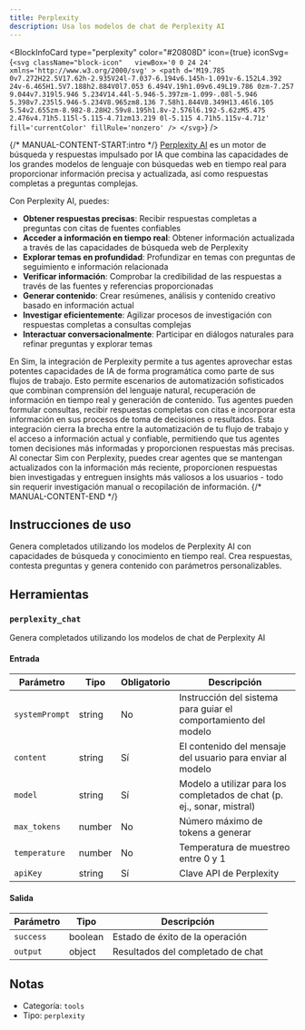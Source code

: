 ```yaml
---
title: Perplexity
description: Usa los modelos de chat de Perplexity AI
---
```



<BlockInfoCard 
  type="perplexity"
  color="#20808D"
  icon={true}
  iconSvg={`<svg className="block-icon"   viewBox='0 0 24 24' xmlns='http://www.w3.org/2000/svg' >
      <path
        d='M19.785 0v7.272H22.5V17.62h-2.935V24l-7.037-6.194v6.145h-1.091v-6.152L4.392 24v-6.465H1.5V7.188h2.884V0l7.053 6.494V.19h1.09v6.49L19.786 0zm-7.257 9.044v7.319l5.946 5.234V14.44l-5.946-5.397zm-1.099-.08l-5.946 5.398v7.235l5.946-5.234V8.965zm8.136 7.58h1.844V8.349H13.46l6.105 5.54v2.655zm-8.982-8.28H2.59v8.195h1.8v-2.576l6.192-5.62zM5.475 2.476v4.71h5.115l-5.115-4.71zm13.219 0l-5.115 4.71h5.115v-4.71z'
        fill='currentColor'
        fillRule='nonzero'
      />
    </svg>`}
/>

{/* MANUAL-CONTENT-START:intro */}
[Perplexity AI](https://www.perplexity.ai) es un motor de búsqueda y respuestas impulsado por IA que combina las capacidades de los grandes modelos de lenguaje con búsquedas web en tiempo real para proporcionar información precisa y actualizada, así como respuestas completas a preguntas complejas.

Con Perplexity AI, puedes:

- **Obtener respuestas precisas**: Recibir respuestas completas a preguntas con citas de fuentes confiables
- **Acceder a información en tiempo real**: Obtener información actualizada a través de las capacidades de búsqueda web de Perplexity
- **Explorar temas en profundidad**: Profundizar en temas con preguntas de seguimiento e información relacionada
- **Verificar información**: Comprobar la credibilidad de las respuestas a través de las fuentes y referencias proporcionadas
- **Generar contenido**: Crear resúmenes, análisis y contenido creativo basado en información actual
- **Investigar eficientemente**: Agilizar procesos de investigación con respuestas completas a consultas complejas
- **Interactuar conversacionalmente**: Participar en diálogos naturales para refinar preguntas y explorar temas

En Sim, la integración de Perplexity permite a tus agentes aprovechar estas potentes capacidades de IA de forma programática como parte de sus flujos de trabajo. Esto permite escenarios de automatización sofisticados que combinan comprensión del lenguaje natural, recuperación de información en tiempo real y generación de contenido. Tus agentes pueden formular consultas, recibir respuestas completas con citas e incorporar esta información en sus procesos de toma de decisiones o resultados. Esta integración cierra la brecha entre la automatización de tu flujo de trabajo y el acceso a información actual y confiable, permitiendo que tus agentes tomen decisiones más informadas y proporcionen respuestas más precisas. Al conectar Sim con Perplexity, puedes crear agentes que se mantengan actualizados con la información más reciente, proporcionen respuestas bien investigadas y entreguen insights más valiosos a los usuarios - todo sin requerir investigación manual o recopilación de información.
{/* MANUAL-CONTENT-END */}

## Instrucciones de uso

Genera completados utilizando los modelos de Perplexity AI con capacidades de búsqueda y conocimiento en tiempo real. Crea respuestas, contesta preguntas y genera contenido con parámetros personalizables.

## Herramientas

### `perplexity_chat`

Genera completados utilizando los modelos de chat de Perplexity AI

#### Entrada

| Parámetro | Tipo | Obligatorio | Descripción |
| --------- | ---- | ----------- | ----------- |
| `systemPrompt` | string | No | Instrucción del sistema para guiar el comportamiento del modelo |
| `content` | string | Sí | El contenido del mensaje del usuario para enviar al modelo |
| `model` | string | Sí | Modelo a utilizar para los completados de chat (p. ej., sonar, mistral) |
| `max_tokens` | number | No | Número máximo de tokens a generar |
| `temperature` | number | No | Temperatura de muestreo entre 0 y 1 |
| `apiKey` | string | Sí | Clave API de Perplexity |

#### Salida

| Parámetro | Tipo | Descripción |
| --------- | ---- | ----------- |
| `success` | boolean | Estado de éxito de la operación |
| `output` | object | Resultados del completado de chat |

## Notas

- Categoría: `tools`
- Tipo: `perplexity`
